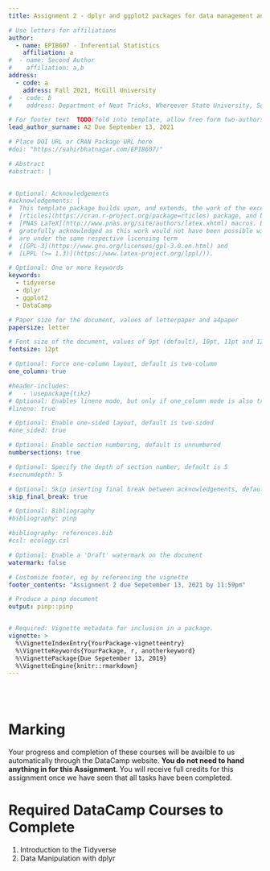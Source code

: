 ```yaml
---
title: Assignment 2 - dplyr and ggplot2 packages for data management and visualization. Due September 13, 2021.

# Use letters for affiliations
author:
  - name: EPIB607 - Inferential Statistics
    affiliation: a
#  - name: Second Author
#    affiliation: a,b
address:
  - code: a
    address: Fall 2021, McGill University
#  - code: b
#    address: Department of Neat Tricks, Whereever State University, Someplace, MC, 67890

# For footer text  TODO(fold into template, allow free form two-authors)
lead_author_surname: A2 Due September 13, 2021

# Place DOI URL or CRAN Package URL here
#doi: "https://sahirbhatnagar.com/EPIB607/"

# Abstract
#abstract: |
  

# Optional: Acknowledgements
#acknowledgements: |
#  This template package builds upon, and extends, the work of the excellent
#  [rticles](https://cran.r-project.org/package=rticles) package, and both packages rely on the
#  [PNAS LaTeX](http://www.pnas.org/site/authors/latex.xhtml) macros. Both these sources are
#  gratefully acknowledged as this work would not have been possible without them.  Our extensions
#  are under the same respective licensing term
#  ([GPL-3](https://www.gnu.org/licenses/gpl-3.0.en.html) and
#  [LPPL (>= 1.3)](https://www.latex-project.org/lppl/)).

# Optional: One or more keywords
keywords:
  - tidyverse
  - dplyr
  - ggplot2
  - DataCamp

# Paper size for the document, values of letterpaper and a4paper
papersize: letter

# Font size of the document, values of 9pt (default), 10pt, 11pt and 12pt
fontsize: 12pt

# Optional: Force one-column layout, default is two-column
one_column: true

#header-includes:
#   - \usepackage{tikz}
# Optional: Enables lineno mode, but only if one_column mode is also true
#lineno: true

# Optional: Enable one-sided layout, default is two-sided
#one_sided: true

# Optional: Enable section numbering, default is unnumbered
numbersections: true

# Optional: Specify the depth of section number, default is 5
#secnumdepth: 5

# Optional: Skip inserting final break between acknowledgements, default is false
skip_final_break: true

# Optional: Bibliography 
#bibliography: pinp

#bibliography: references.bib
#csl: ecology.csl

# Optional: Enable a 'Draft' watermark on the document
watermark: false

# Customize footer, eg by referencing the vignette
footer_contents: "Assignment 2 due Sepetember 13, 2021 by 11:59pm"

# Produce a pinp document
output: pinp::pinp


# Required: Vignette metadata for inclusion in a package.
vignette: >
  %\VignetteIndexEntry{YourPackage-vignetteentry}
  %\VignetteKeywords{YourPackage, r, anotherkeyword}
  %\VignettePackage{Due Sepetember 13, 2019}
  %\VignetteEngine{knitr::rmarkdown}
---
```


\tableofcontents


<br><br>

\vspace*{1in}

# Marking 

Your progress and completion of these courses will be availble to us automatically through the DataCamp website. **You do not need to hand anything in for this Assignment**. You will receive full credits for this assignment once we have seen that all tasks have been completed.

# Required DataCamp Courses to Complete

1. Introduction to the Tidyverse  
2. Data Manipulation with dplyr  




